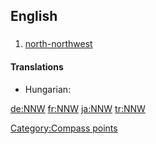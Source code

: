 ==English==

==={{abbreviation}}===
{{en-abbr}}

# [[north-northwest]]

====Translations====
{{trans-top|north-northwest}}
* Hungarian: {{t+|hu|ÉÉNy}}
{{trans-mid}}
{{trans-bottom}}

[[Category:Compass points]]

[[de:NNW]]
[[fr:NNW]]
[[ja:NNW]]
[[tr:NNW]]